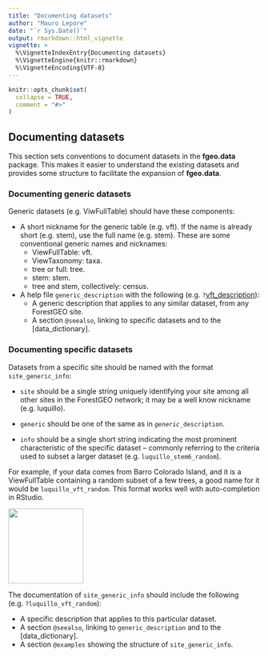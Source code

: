 ```yaml
---
title: "Documenting datasets"
author: "Mauro Lepore"
date: "`r Sys.Date()`"
output: rmarkdown::html_vignette
vignette: >
  %\VignetteIndexEntry{Documenting datasets}
  %\VignetteEngine{knitr::rmarkdown}
  %\VignetteEncoding{UTF-8}
---
```


```r
knitr::opts_chunk$set(
  collapse = TRUE,
  comment = "#>"
)
```

## Documenting datasets

This section sets conventions to document datasets in the __fgeo.data__ package. This makes it easier to understand the existing datasets and provides some structure to facilitate the expansion of __fgeo.data__.

### Documenting generic datasets

Generic datasets (e.g. ViwFullTable) should have these components:

* A short nickname for the generic table (e.g. vft). If the name is already short (e.g. stem), use the full name (e.g. stem). These are some conventional generic names and nicknames:
    * ViewFullTable: vft.
    * ViewTaxonomy: taxa.
    * tree or full: tree.
    * stem: stem.
    * tree and stem, collectively: census.

* A help file `generic_description` with the following (e.g. `?`[vft_description](https://forestgeo.github.io/fgeo.data/reference/vft_description.html)):
    * A generic description that applies to any similar dataset, from any ForestGEO site.
    * A section `@seealso`, linking to specific datasets and to the [data_dictionary].

### Documenting specific datasets

Datasets from a specific site should be named with the format `site_generic_info`:

* `site` should be a single string uniquely identifying your site among all other sites in the ForestGEO network; it may be a well know nickname (e.g. luquillo). 
* `generic` should be one of the same as in _`generic`_`_description`. 

* `info` should be a single short string indicating the most prominent characteristic of the specific dataset -- commonly referring to the criteria used to subset a larger dataset (e.g. `luquillo_stem6_random`).

For example, if your data comes from Barro Colorado Island, and it is a ViewFullTable containing a random subset of a few trees, a good name for it would be `luquillo_vft_random`. This format works well with auto-completion in RStudio.

<img src="https://i.imgur.com/7a1kObr.png" align="center" height=150 />

The documentation of `site_generic_info` should include the following (e.g. `?luquillo_vft_random`):

* A specific description that applies to this particular dataset.
* A section `@seealso`, linking to `generic_description` and to the [data_dictionary].
* A section `@examples` showing the structure of `site_generic_info`.
